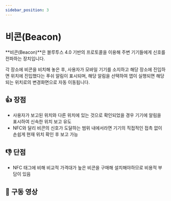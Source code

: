 ```yaml
---
sidebar_position: 3
---
```


# 비콘(Beacon)

**비콘(Beacon)**은 블루투스 4.0 기반의 프로토콜을 이용해 주변 기기들에게 신호를 전파하는 장치입니다.

각 장소에 비콘을 비치해 놓은 후, 사용자가 모바일 기기를 소지하고 해당 장소에 진입하면 위치에 진입했다는 푸쉬 알림이 표시되며, 해당 알림을 선택하여 앱이 실행되면 해당되는 위치로의 변경화면으로 자동 이동됩니다.

## 👍 장점

- 사용자가 보고된 위치와 다른 위치에 있는 것으로 확인되었을 경우 기기에 알림을 표시하여 신속한 위치 보고 유도
- NFC와 달리 비콘의 신호가 도달하는 범위 내에서라면 기기의 직접적인 접촉 없이 손쉽게 현재 위치 확인 후 보고 가능

## 👎 단점

- NFC 태그에 비해 비교적 가격대가 높은 비콘을 구매해 설치해야하므로 비용적 부담이 있음

## 🎥 구동 영상
